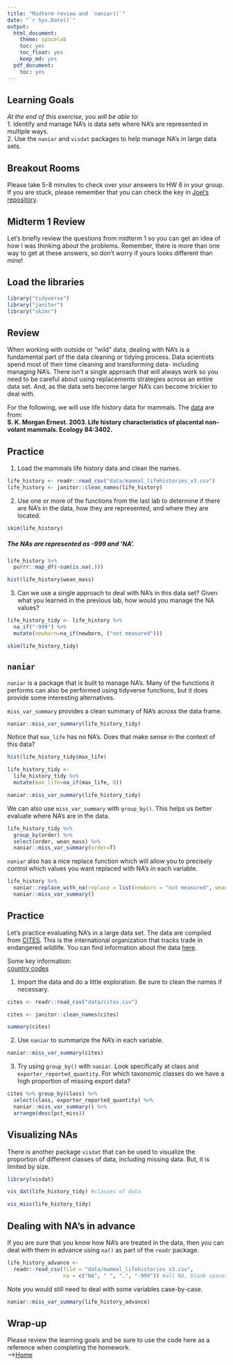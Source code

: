 ```yaml
---
title: "Midterm review and `naniar()`"
date: "`r Sys.Date()`"
output:
  html_document: 
    theme: spacelab
    toc: yes
    toc_float: yes
    keep_md: yes
  pdf_document:
    toc: yes
---
```


## Learning Goals
*At the end of this exercise, you will be able to:*    
1. Identify and manage NA's is data sets where NA's are represented in multiple ways.    
2. Use the `naniar` and `visdat` packages to help manage NA's in large data sets.  

## Breakout Rooms  
Please take 5-8 minutes to check over your answers to HW 6 in your group. If you are stuck, please remember that you can check the key in [Joel's repository](https://github.com/jmledford3115/BIS15LW2021_jledford).  

## Midterm 1 Review
Let's briefly review the questions from midterm 1 so you can get an idea of how I was thinking about the problems. Remember, there is more than one way to get at these answers, so don't worry if yours looks different than mine!

## Load the libraries
```r
library("tidyverse")
library("janitor")
library("skimr")
```

## Review
When working with outside or "wild" data, dealing with NA's is a fundamental part of the data cleaning or tidying process. Data scientists spend most of their time cleaning and transforming data- including managing NA's. There isn't a single approach that will always work so you need to be careful about using replacements strategies across an entire data set. And, as the data sets become larger NA's can become trickier to deal with.  

For the following, we will use life history data for mammals. The [data](http://esapubs.org/archive/ecol/E084/093/) are from:  
**S. K. Morgan Ernest. 2003. Life history characteristics of placental non-volant mammals. Ecology 84:3402.**  

## Practice
1. Load the mammals life history data and clean the names.  
```r
life_history <- readr::read_csv("data/mammal_lifehistories_v3.csv")
life_history <- janitor::clean_names(life_history)
```

2. Use one or more of the functions from the last lab to determine if there are NA's in the data, how they are represented, and where they are located.
```r
skim(life_history)
```

##### The NAs are represented as -999 and 'NA'.
```r
life_history %>% 
  purrr::map_df(~sum(is.na(.)))
```
```r
hist(life_history$wean_mass)
```


3. Can we use a single approach to deal with NA's in this data set? Given what you learned in the previous lab, how would you manage the NA values?
```r
life_history_tidy <- life_history %>% 
  na_if("-999") %>% 
  mutate(newborn=na_if(newborn, ("not measured"))) 
```
```r
skim(life_history_tidy)
```


## `naniar`
`naniar` is a package that is built to manage NA's. Many of the functions it performs can also be performed using tidyverse functions, but it does provide some interesting alternatives.  

`miss_var_summary` provides a clean summary of NA's across the data frame.
```r
naniar::miss_var_summary(life_history_tidy)
```

Notice that `max_life` has no NA's. Does that make sense in the context of this data?
```r
hist(life_history_tidy$max_life)
```

```r
life_history_tidy <- 
  life_history_tidy %>% 
  mutate(max_life=na_if(max_life, 0))
```

```r
naniar::miss_var_summary(life_history_tidy)
```

We can also use `miss_var_summary` with `group_by()`. This helps us better evaluate where NA's are in the data.
```r
life_history_tidy %>%
  group_by(order) %>%
  select(order, wean_mass) %>% 
  naniar::miss_var_summary(order=T)
```

`naniar` also has a nice replace function which will allow you to precisely control which values you want replaced with NA's in each variable.
```r
life_history %>% 
  naniar::replace_with_na(replace = list(newborn = "not measured", weaning= -999, wean_mass= -999, afr= -999, max_life= 0, litter_size= -999, gestation= -999, mass= -999)) %>% 
  naniar::miss_var_summary()
```

## Practice
Let's practice evaluating NA's in a large data set. The data are compiled from [CITES](https://cites.org/eng). This is the international organization that tracks trade in endangered wildlife. You can find information about the data [here](https://www.kaggle.com/cites/cites-wildlife-trade-database).  

Some key information:  
[country codes](https://en.wikipedia.org/wiki/ISO_3166-1_alpha-2)  

1. Import the data and do a little exploration. Be sure to clean the names if necessary.
```r
cites <- readr::read_csv("data/cites.csv")
```
```r
cites <- janitor::clean_names(cites)
```
```r
summary(cites)
```

2. Use `naniar` to summarize the NA's in each variable.
```r
naniar::miss_var_summary(cites)
```

3. Try using `group_by()` with `naniar`. Look specifically at class and `exporter_reported_quantity`. For which taxonomic classes do we have a high proportion of missing export data?
```r
cites %>% group_by(class) %>% 
  select(class, exporter_reported_quantity) %>% 
  naniar::miss_var_summary() %>% 
  arrange(desc(pct_miss))
```


## Visualizing NAs
There is another package `visdat` that can be used to visualize the proportion of different classes of data, including missing data. But, it is limited by size.
```r
library(visdat)
```

```r
vis_dat(life_history_tidy) #classes of data
```

```r
vis_miss(life_history_tidy)
```

## Dealing with NA's in advance
If you are sure that you know how NA's are treated in the data, then you can deal with them in advance using `na()` as part of the `readr` package.
```r
life_history_advance <- 
  readr::read_csv(file = "data/mammal_lifehistories_v3.csv", 
                  na = c("NA", " ", ".", "-999")) #all NA, blank spaces, .,and -999 are treated as NA
```

Note you would still need to deal with some variables case-by-case.
```r
naniar::miss_var_summary(life_history_advance)
```

## Wrap-up  
Please review the learning goals and be sure to use the code here as a reference when completing the homework.  
-->[Home](https://jmledford3115.github.io/datascibiol/)